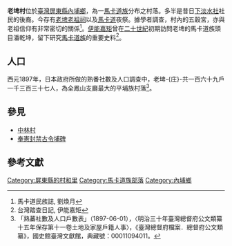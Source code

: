 {{Infobox ROC Village or Li
|City/CountyName = [[屏東縣|屏東縣]]
|DivName = [[內埔鄉|內埔鄉]]
|Village/LiName = 老埤
|Village/Li = 村
|OldName = 漏陂
|AreaTotal = 5.24
|HouseholdTotal = 951
|PopTotal = 2507
|YearMonth = 2022年4月
|Head = 郭廷俊
|Sub =
|Neighbors = [[內埔鄉|內埔鄉]][[中林村_(內埔鄉)|中林村]]、義亭村、東片村、[[萬巒鄉|萬巒鄉]]成德村、[[瑪家鄉|瑪家鄉]]佳義村、涼山村
|MapLocation =
}}

'''老埤村'''位於[[臺灣|臺灣]][[屏東縣|屏東縣]][[內埔鄉|內埔鄉]]，為一[[馬卡道族|馬卡道族]]分布之村落。多半是昔日[[下淡水社|下淡水社]]社民的後裔。今存有[[老埤老祖祠|老埤老祖祠]]以及[[馬卡道|馬卡道]]夜祭。據學者調查，村內的五穀宮，亦與老祖信仰有非常密切的關係<ref>馬卡道民族誌, 劉煥月</ref>。[[伊能嘉矩|伊能嘉矩]]曾在[[二十世紀|二十世紀]]初期訪問老埤的馬卡道族頭目潘乾坤，留下研究[[馬卡道族|馬卡道族]]的重要史料<ref>台灣踏查日記, 伊能嘉矩</ref>。

==人口==
西元1897年，日本政府所做的熟番社數及人口調查中，老埤-{庄}-共一百六十九戶一千三百三十七人，為全鳳山支廳最大的平埔族村落<ref>「熟蕃社數及人口戶數表」（1897-06-01），〈明治三十年臺灣總督府公文類纂十五年保存第十一卷土地及家屋戶籍人事〉，《臺灣總督府檔案．總督府公文類纂》，國史館臺灣文獻館，典藏號：00011094011。</ref>。

==參見==
*[[中林村_(內埔鄉)|中林村]]
*[[奉憲封禁古令埔碑|奉憲封禁古令埔碑]]

== 參考文獻 == 

[[Category:屏東縣的村和里|Category:屏東縣的村和里]]
[[Category:馬卡道族部落|Category:馬卡道族部落]]
[[Category:內埔鄉|Category:內埔鄉]]